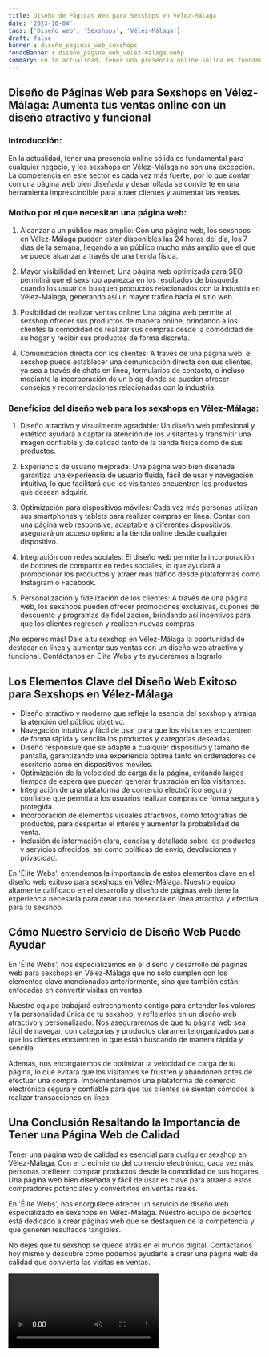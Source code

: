 ```yaml
---
title: Diseño de Páginas Web para Sexshops en Vélez-Málaga
date: '2023-10-04'
tags: ['Diseño web', 'Sexshops', 'Vélez-Málaga']
draft: false
banner : diseño_paginas_web_sexshops
fondoBanner : diseño_pagina_web_vélez-málaga.webp
summary: En la actualidad, tener una presencia online sólida es fundamental para cualquier negocio, y los sexshops en VélezMálaga no son una excepción. La competencia en este sector es cada vez más fuerte, por lo que contar con una página web bien diseñada y desarrollada se convierte en una herramienta imprescindible para atraer clientes y aumentar las ventas.
---
```


## Diseño de Páginas Web para Sexshops en Vélez-Málaga: Aumenta tus ventas online con un diseño atractivo y funcional

### Introducción:

En la actualidad, tener una presencia online sólida es fundamental para cualquier negocio, y los sexshops en Vélez-Málaga no son una excepción. La competencia en este sector es cada vez más fuerte, por lo que contar con una página web bien diseñada y desarrollada se convierte en una herramienta imprescindible para atraer clientes y aumentar las ventas.

### Motivo por el que necesitan una página web:

1. Alcanzar a un público más amplio: Con una página web, los sexshops en Vélez-Málaga pueden estar disponibles las 24 horas del día, los 7 días de la semana, llegando a un público mucho más amplio que el que se puede alcanzar a través de una tienda física.

2. Mayor visibilidad en Internet: Una página web optimizada para SEO permitirá que el sexshop aparezca en los resultados de búsqueda cuando los usuarios busquen productos relacionados con la industria en Vélez-Málaga, generando así un mayor tráfico hacia el sitio web.

3. Posibilidad de realizar ventas online: Una página web permite al sexshop ofrecer sus productos de manera online, brindando a los clientes la comodidad de realizar sus compras desde la comodidad de su hogar y recibir sus productos de forma discreta.

4. Comunicación directa con los clientes: A través de una página web, el sexshop puede establecer una comunicación directa con sus clientes, ya sea a través de chats en línea, formularios de contacto, o incluso mediante la incorporación de un blog donde se pueden ofrecer consejos y recomendaciones relacionadas con la industria.

### Beneficios del diseño web para los sexshops en Vélez-Málaga:

1. Diseño atractivo y visualmente agradable: Un diseño web profesional y estético ayudará a captar la atención de los visitantes y transmitir una imagen confiable y de calidad tanto de la tienda física como de sus productos.

2. Experiencia de usuario mejorada: Una página web bien diseñada garantiza una experiencia de usuario fluida, fácil de usar y navegación intuitiva, lo que facilitará que los visitantes encuentren los productos que desean adquirir.

3. Optimización para dispositivos móviles: Cada vez más personas utilizan sus smartphones y tablets para realizar compras en línea. Contar con una página web responsive, adaptable a diferentes dispositivos, asegurará un acceso óptimo a la tienda online desde cualquier dispositivo.

4. Integración con redes sociales: El diseño web permite la incorporación de botones de compartir en redes sociales, lo que ayudará a promocionar los productos y atraer más tráfico desde plataformas como Instagram o Facebook.

5. Personalización y fidelización de los clientes: A través de una página web, los sexshops pueden ofrecer promociones exclusivas, cupones de descuento y programas de fidelización, brindando así incentivos para que los clientes regresen y realicen nuevas compras.

¡No esperes más! Dale a tu sexshop en Vélez-Málaga la oportunidad de destacar en línea y aumentar sus ventas con un diseño web atractivo y funcional. Contáctanos en Élite Webs y te ayudaremos a lograrlo.

<GifSeo />

<Cta />

## Los Elementos Clave del Diseño Web Exitoso para Sexshops en Vélez-Málaga

- Diseño atractivo y moderno que refleje la esencia del sexshop y atraiga la atención del público objetivo.
- Navegación intuitiva y fácil de usar para que los visitantes encuentren de forma rápida y sencilla los productos y categorías deseadas.
- Diseño responsive que se adapte a cualquier dispositivo y tamaño de pantalla, garantizando una experiencia óptima tanto en ordenadores de escritorio como en dispositivos móviles.
- Optimización de la velocidad de carga de la página, evitando largos tiempos de espera que puedan generar frustración en los visitantes.
- Integración de una plataforma de comercio electrónico segura y confiable que permita a los usuarios realizar compras de forma segura y protegida.
- Incorporación de elementos visuales atractivos, como fotografías de productos, para despertar el interés y aumentar la probabilidad de venta.
- Inclusión de información clara, concisa y detallada sobre los productos y servicios ofrecidos, así como políticas de envío, devoluciones y privacidad.

En 'Élite Webs', entendemos la importancia de estos elementos clave en el diseño web exitoso para sexshops en Vélez-Málaga. Nuestro equipo altamente calificado en el desarrollo y diseño de páginas web tiene la experiencia necesaria para crear una presencia en línea atractiva y efectiva para tu sexshop.

## Cómo Nuestro Servicio de Diseño Web Puede Ayudar

En 'Élite Webs', nos especializamos en el diseño y desarrollo de páginas web para sexshops en Vélez-Málaga que no solo cumplen con los elementos clave mencionados anteriormente, sino que también están enfocadas en convertir visitas en ventas.

Nuestro equipo trabajará estrechamente contigo para entender los valores y la personalidad única de tu sexshop, y reflejarlos en un diseño web atractivo y personalizado. Nos aseguraremos de que tu página web sea fácil de navegar, con categorías y productos claramente organizados para que los clientes encuentren lo que están buscando de manera rápida y sencilla.

Además, nos encargaremos de optimizar la velocidad de carga de tu página, lo que evitará que los visitantes se frustren y abandonen antes de efectuar una compra. Implementaremos una plataforma de comercio electrónico segura y confiable para que tus clientes se sientan cómodos al realizar transacciones en línea.

## Una Conclusión Resaltando la Importancia de Tener una Página Web de Calidad

Tener una página web de calidad es esencial para cualquier sexshop en Vélez-Málaga. Con el crecimiento del comercio electrónico, cada vez más personas prefieren comprar productos desde la comodidad de sus hogares. Una página web bien diseñada y fácil de usar es clave para atraer a estos compradores potenciales y convertirlos en ventas reales.

En 'Élite Webs', nos enorgullece ofrecer un servicio de diseño web especializado en sexshops en Vélez-Málaga. Nuestro equipo de expertos está dedicado a crear páginas web que se destaquen de la competencia y que generen resultados tangibles.

No dejes que tu sexshop se quede atrás en el mundo digital. Contáctanos hoy mismo y descubre cómo podemos ayudarte a crear una página web de calidad que convierta las visitas en ventas.

<Video />

<CtaBot job='Sexshops' city='Vélez-Málaga'/>

<Gmaps query='Vélez-Málaga+españa+maps' />